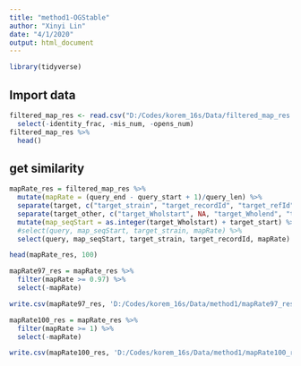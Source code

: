 ```yaml
---
title: "method1-OGStable"
author: "Xinyi Lin"
date: "4/1/2020"
output: html_document
---
```


```r
library(tidyverse)
```

## Import data

```r
filtered_map_res <- read.csv("D:/Codes/korem_16s/Data/filtered_map_res.csv") %>% 
  select(-identity_frac, -mis_num, -opens_num)
filtered_map_res %>% 
  head()
```

## get similarity

```r
mapRate_res = filtered_map_res %>% 
  mutate(mapRate = (query_end - query_start + 1)/query_len) %>% 
  separate(target, c("target_strain", "target_recordId", "target_refId", "target_Chromosome", "target_other"), "\\|") %>% 
  separate(target_other, c("target_Wholstart", NA, "target_Wholend", "target_strand"), "([\\..\\ ])") %>% 
  mutate(map_seqStart = as.integer(target_Wholstart) + target_start) %>% 
  #select(query, map_seqStart, target_strain, mapRate) %>% 
  select(query, map_seqStart, target_strain, target_recordId, mapRate)

head(mapRate_res, 100)
```

```r
mapRate97_res = mapRate_res %>% 
  filter(mapRate >= 0.97) %>% 
  select(-mapRate)
```

```r
write.csv(mapRate97_res, 'D:/Codes/korem_16s/Data/method1/mapRate97_res.csv', row.names = FALSE)
```

```r
mapRate100_res = mapRate_res %>% 
  filter(mapRate >= 1) %>% 
  select(-mapRate)
```

```r
write.csv(mapRate100_res, 'D:/Codes/korem_16s/Data/method1/mapRate100_res.csv', row.names = FALSE)
```

